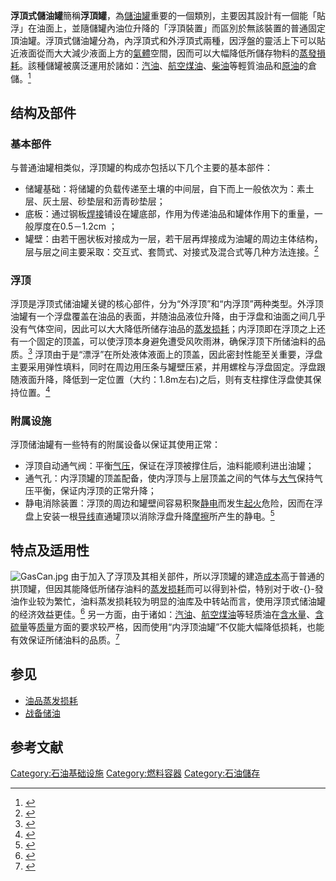 {{Infobox
|name         = Infobox
|bodystyle    = 
|title        = 浮顶式储油罐
|titlestyle   = 
|image        = [[File:内浮顶油罐.jpg|210px]]
|imagestyle   = 
|caption      = 内浮顶油罐（图）
|captionstyle = 
|headerstyle  = background:#ccf;
|labelstyle   = background:#ddf;
|datastyle    = 
|header1 = 关键部件
|label1  = 
|data1   = 
|header2 = 
|label2  = 
|data2   = 
|header3 =
|label3  = 
|data3   = 浮顶（可随油料液位升降）
|header4 = 优点效益
|label4  = 
|data4   = 
|header5 =
|label5  = 
|data5   = 大幅减小油料蒸发损耗
|label6  = 
|data6   = 
|label7  = 
|data7   = 
|header8 = 
|label8  = 
|data8   = 
|label9  = 
|data9   = 
|header10 = 缺点不足
|label10  = 
|data11   = 结构较复杂，建设成本高
|header12 = 适用范围
|label12  = 
|data13   = 轻质油品、原油；收发作业繁忙的油库、中转站
}}

'''浮頂式儲油罐'''簡稱'''浮頂罐'''，為[[儲油罐|儲油罐]]重要的一個類別，主要因其設計有一個能「貼浮」在油面上，並隨儲罐內油位升降的「浮頂裝置」而區別於無該裝置的普通固定頂油罐。浮頂式儲油罐分為，內浮頂式和外浮頂式兩種，因浮盤的靈活上下可以貼近液面從而大大減少液面上方的[[氣體|氣體]]空間，因而可以大幅降低所儲存物料的[[油品蒸發損耗|蒸發損耗]]。該種儲罐被廣泛運用於諸如：[[汽油|汽油]]、[[航空煤油|航空煤油]]、[[柴油|柴油]]等輕質油品和[[原油|原油]]的倉儲。<ref>{{Cite book | author = 郭光臣 董文蘭 張志廉| title = 油庫設計與管理 |location = 山東東營| publisher =中國石油大學出版社| date =2006年12月| pages = 第228頁| ISBN =7-5636-1458-3| accessdate = 2013-05-19| language =中文}}</ref>

==结构及部件==
===基本部件===
与普通油罐相类似，浮顶罐的构成亦包括以下几个主要的基本部件：
*储罐基础：将储罐的负载传递至土壤的中间层，自下而上一般依次为：素土层、灰土层、砂垫层和沥青砂垫层；
*底板：通过钢板[[焊接|焊接]]铺设在罐底部，作用为传递油品和罐体作用下的重量，一般厚度在0.5－1.2cm ；
*罐壁：由若干圈状板对接成为一层，若干层再焊接成为油罐的周边主体结构，层与层之间主要采取：交互式、套筒式、对接式及混合式等几种方法连接。<ref>{{Cite book | author = 竺柏康| title = 油品储运 |location =北京| publisher =中国石化出版社| date =1999年11月| pages =第3页| ISBN =7-80043-821-X| accessdate = 2013-05-19| language =中文}}</ref>
===浮顶===
浮顶是浮顶式储油罐关键的核心部件，分为“外浮顶”和“内浮顶”两种类型。外浮顶油罐有一个浮盘覆盖在油品的表面，并随油品液位升降，由于浮盘和油面之间几乎没有气体空间，因此可以大大降低所储存油品的[[油品蒸发损耗|蒸发损耗]]；内浮顶即在浮顶之上还有一个固定的顶盖，可以使浮顶本身避免遭受风吹雨淋，确保浮顶下所储油料的品质。<ref>{{Cite book | author = 竺柏康| title = 油品储运 |location =北京| publisher =中国石化出版社| date =1999年11月| pages =第4页| ISBN =7-80043-821-X| accessdate = 2013-05-18| language =中文}}</ref>
浮顶由于是“漂浮”在所处液体液面上的顶盖，因此密封性能至关重要，浮盘主要采用弹性填料，同时在周边用压条与罐壁压紧，并用螺栓与浮盘固定。浮盘跟随液面升降，降低到一定位置（大约：1.8m左右)之后，则有支柱撑住浮盘使其保持位置。<ref>{{Cite book | author = 竺柏康| title = 油品储运 |location =北京| publisher =中国石化出版社| date =1999年11月| pages =第15页| ISBN =7-80043-821-X| accessdate = 2013-05-19| language =中文}}</ref>

===附属设施===
浮顶储油罐有一些特有的附属设备以保证其使用正常：
*浮顶自动通气阀：平衡[[气压|气压]]，保证在浮顶被撑住后，油料能顺利进出油罐；
*通气孔：内浮顶罐的顶盖配备，使内浮顶与上层顶盖之间的气体与[[大气|大气]]保持气压平衡，保证内浮顶的正常升降；
*静电消除装置：浮顶的周边和罐壁间容易积聚[[静电|静电]]而发生[[火灾|起火]]危险，因而在浮盘上安装一根[[导线|导线]]直通罐顶以消除浮盘升降[[摩擦|摩擦]]所产生的静电。<ref>{{Cite book | author = 竺柏康| title = 油品储运 |location =北京| publisher =中国石化出版社| date =1999年11月| pages =第16-17页| ISBN =7-80043-821-X| accessdate = 2013-05-19| language =中文}}</ref>
==特点及适用性==
[[File:GasCan.jpg|thumb]]
由于加入了浮顶及其相关部件，所以浮顶罐的建造[[成本|成本]]高于普通的拱顶罐，但因其能降低所储存油料的[[油品蒸发损耗|蒸发损耗]]而可以得到补偿，特别对于收-{}-發油作业较为繁忙，油料蒸发损耗较为明显的油库及中转站而言，使用浮顶式储油罐的经济效益更佳。<ref>{{Cite book | author = 郭光臣 董文兰 张志廉| title = 油库设计与管理 |location = 山东东营| publisher =中国石油大学出版社| date =2006年12月| pages = 第228页| ISBN =7-5636-1458-3| accessdate = 2013-05-19| language =中文}}</ref>
另一方面，由于诸如：[[汽油|汽油]]、[[航空煤油|航空煤油]]等轻质油在[[含水量|含水量]]、[[含硫量|含硫量]]等[[品质|质量]]方面的要求较严格，因而使用“内浮顶油罐”不仅能大幅降低损耗，也能有效保证所储油料的品质。<ref>{{Cite book | author =林世雄| title = 石油炼制工程|location =北京| publisher =石油工业出版社| date =2000年7月| pages =第四章 石油产品的质量要求| ISBN =7-5021-2886-7| accessdate = 2013-05-19| language =中文}}</ref>

==参见==
*[[油品蒸发损耗|油品蒸发损耗]]
*[[战备储油|战备储油]]
==参考文献==
{{Reflist|2}}
[[Category:石油基础设施|Category:石油基础设施]]
[[Category:燃料容器|Category:燃料容器]]
[[Category:石油儲存|Category:石油儲存]]